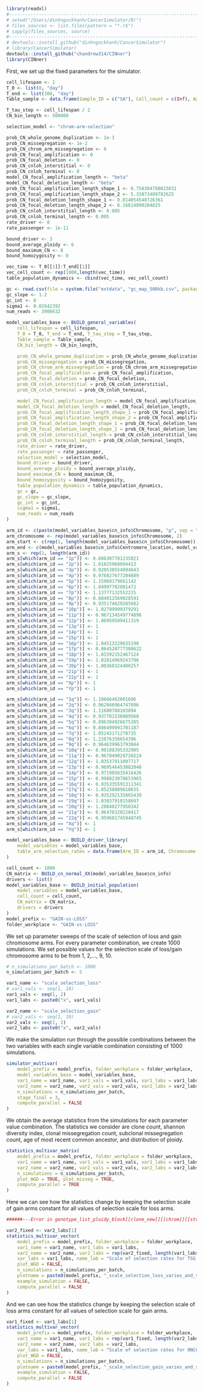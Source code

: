 ```r
library(readxl)
#-----------------------------------------------------------------------
# setwd("/Users/dinhngockhanh/CancerSimulator/R/")
# files_sources <- list.files(pattern = "*.r$")
# sapply(files_sources, source)
#-----------------------------------------------------------------------
# devtools::install_github("dinhngockhanh/CancerSimulator")
# library(CancerSimulator)
devtools::install_github("chandrew314/CINner")
library(CINner)
```

First, we set up the fixed parameters for the simulator.

```r
cell_lifespan <- 1
T_0 <- list(0, "day")
T_end <- list(300, "day")
Table_sample <- data.frame(Sample_ID = c("SA"), Cell_count = c(Inf), Age_sample = c(T_end[[1]]))

T_tau_step <- cell_lifespan / 2
CN_bin_length <- 500000

selection_model <- "chrom-arm-selection"

prob_CN_whole_genome_duplication <- 1e-3
prob_CN_missegregation <- 1e-2
prob_CN_chrom_arm_missegregation <- 0
prob_CN_focal_amplification <- 0
prob_CN_focal_deletion <- 0
prob_CN_cnloh_interstitial <- 0
prob_CN_cnloh_terminal <- 0
model_CN_focal_amplification_length <- "beta"
model_CN_focal_deletion_length <- "beta"
prob_CN_focal_amplification_length_shape_1 <- 0.758304780825031
prob_CN_focal_amplification_length_shape_2 <- 5.33873409782625
prob_CN_focal_deletion_length_shape_1 <- 0.814054548726361
prob_CN_focal_deletion_length_shape_2 <- 6.16614890284825
prob_CN_cnloh_interstitial_length <- 0.005
prob_CN_cnloh_terminal_length <- 0.005
rate_driver <- 0
rate_passenger <- 1e-11

bound_driver <- 3
bound_average_ploidy <- 6
bound_maximum_CN <- 8
bound_homozygosity <- 0

vec_time <- T_0[[1]]:T_end[[1]]
vec_cell_count <- rep(1000,length(vec_time))
table_population_dynamics <- cbind(vec_time, vec_cell_count)

gc <- read.csv(file = system.file("extdata", "gc_map_500kb.csv", package = "CINner"))
gc_slope <- 1.2
gc_int <- 0
sigma1 <- 0.02642392
num_reads <- 3906632

model_variables_base <- BUILD_general_variables(
    cell_lifespan = cell_lifespan,
    T_0 = T_0, T_end = T_end, T_tau_step = T_tau_step,
    Table_sample = Table_sample,
    CN_bin_length = CN_bin_length,

    prob_CN_whole_genome_duplication = prob_CN_whole_genome_duplication,
    prob_CN_missegregation = prob_CN_missegregation,
    prob_CN_chrom_arm_missegregation = prob_CN_chrom_arm_missegregation,
    prob_CN_focal_amplification = prob_CN_focal_amplification,
    prob_CN_focal_deletion = prob_CN_focal_deletion,
    prob_CN_cnloh_interstitial = prob_CN_cnloh_interstitial,
    prob_CN_cnloh_terminal = prob_CN_cnloh_terminal,

    model_CN_focal_amplification_length = model_CN_focal_amplification_length,
    model_CN_focal_deletion_length = model_CN_focal_deletion_length,
    prob_CN_focal_amplification_length_shape_1 = prob_CN_focal_amplification_length_shape_1,
    prob_CN_focal_amplification_length_shape_2 = prob_CN_focal_amplification_length_shape_2,
    prob_CN_focal_deletion_length_shape_1 = prob_CN_focal_deletion_length_shape_1,
    prob_CN_focal_deletion_length_shape_2 = prob_CN_focal_deletion_length_shape_2,
    prob_CN_cnloh_interstitial_length = prob_CN_cnloh_interstitial_length,
    prob_CN_cnloh_terminal_length = prob_CN_cnloh_terminal_length,
    rate_driver = rate_driver,
    rate_passenger = rate_passenger,
    selection_model = selection_model,
    bound_driver = bound_driver,
    bound_average_ploidy = bound_average_ploidy,
    bound_maximum_CN = bound_maximum_CN,
    bound_homozygosity = bound_homozygosity,
    table_population_dynamics = table_population_dynamics,
    gc = gc,
    gc_slope = gc_slope,
    gc_int = gc_int,
    sigma1 = sigma1,
    num_reads = num_reads
)

arm_id <- c(paste(model_variables_base$cn_info$Chromosome, "p", sep = ""), paste(model_variables_base$cn_info$Chromosome, "q", sep = ""))
arm_chromosome <- rep(model_variables_base$cn_info$Chromosome, 2)
arm_start <- c(rep(1, length(model_variables_base$cn_info$Chromosome)), model_variables_base$cn_info$Centromere_location + 1)
arm_end <- c(model_variables_base$cn_info$Centromere_location, model_variables_base$cn_info$Bin_count)
arm_s <- rep(1, length(arm_id))
arm_s[which(arm_id == "1p")] <- 0.886307781235821
arm_s[which(arm_id == "2p")] <- 1.01825968094413
arm_s[which(arm_id == "3p")] <- 0.920530554894643
arm_s[which(arm_id == "4p")] <- 0.976827677204689
arm_s[which(arm_id == "5p")] <- 1.15969179661142
arm_s[which(arm_id == "6p")] <- 1.04997702081472
arm_s[which(arm_id == "7p")] <- 1.13777132552215
arm_s[which(arm_id == "8p")] <- 0.884012569028591
arm_s[which(arm_id == "9p")] <- 0.935174629285682
arm_s[which(arm_id == "10p")] <- 1.02799999379291
arm_s[which(arm_id == "11p")] <- 0.967134549774896
arm_s[which(arm_id == "12p")] <- 1.06959509411319
arm_s[which(arm_id == "13p")] <- 1
arm_s[which(arm_id == "14p")] <- 1
arm_s[which(arm_id == "15p")] <- 1
arm_s[which(arm_id == "16p")] <- 1.04513229635198
arm_s[which(arm_id == "17p")] <- 0.864520777388622
arm_s[which(arm_id == "18p")] <- 1.01592152467124
arm_s[which(arm_id == "19p")] <- 1.02814969243796
arm_s[which(arm_id == "20p")] <- 1.00368324400257
arm_s[which(arm_id == "21p")] <- 1
arm_s[which(arm_id == "22p")] <- 1
arm_s[which(arm_id == "Xp")] <- 1
arm_s[which(arm_id == "Yp")] <- 1

arm_s[which(arm_id == "1q")] <- 1.18666462081686
arm_s[which(arm_id == "2q")] <- 0.962046964747096
arm_s[which(arm_id == "3q")] <- 1.11600788103894
arm_s[which(arm_id == "4q")] <- 0.937701536089568
arm_s[which(arm_id == "5q")] <- 0.896394926675205
arm_s[which(arm_id == "6q")] <- 0.886499991701187
arm_s[which(arm_id == "7q")] <- 1.05243171270735
arm_s[which(arm_id == "8q")] <- 1.22076350654396
arm_s[which(arm_id == "9q")] <- 0.964639963793044
arm_s[which(arm_id == "10q")] <- 0.90108395332905
arm_s[which(arm_id == "11q")] <- 0.967049029726524
arm_s[which(arm_id == "12q")] <- 1.03537911097717
arm_s[which(arm_id == "13p")] <- 0.969546453082048
arm_s[which(arm_id == "14p")] <- 0.971985635416426
arm_s[which(arm_id == "15p")] <- 0.998823078653965
arm_s[which(arm_id == "16q")] <- 0.935335591311341
arm_s[which(arm_id == "17q")] <- 1.05238889818635
arm_s[which(arm_id == "18q")] <- 0.935292135865439
arm_s[which(arm_id == "19q")] <- 1.03037910158697
arm_s[which(arm_id == "20q")] <- 1.20848277950342
arm_s[which(arm_id == "21q")] <- 0.96470320220417
arm_s[which(arm_id == "22q")] <- 0.959601745948745
arm_s[which(arm_id == "Xq")] <- 1
arm_s[which(arm_id == "Yq")] <- 1

model_variables_base <- BUILD_driver_library(
    model_variables = model_variables_base,
    table_arm_selection_rates = data.frame(Arm_ID = arm_id, Chromosome = arm_chromosome, Bin_start = arm_start, Bin_end = arm_end, s_rate = arm_s)
)

cell_count <- 1000
CN_matrix <- BUILD_cn_normal_XX(model_variables_base$cn_info)
drivers <- list()
model_variables_base <- BUILD_initial_population(
    model_variables = model_variables_base,
    cell_count = cell_count,
    CN_matrix = CN_matrix,
    drivers = drivers
)
model_prefix <- "GAIN-vs-LOSS"
folder_workplace <- "GAIN-vs-LOSS"
```

We set up parameter sweeps of the scale of selection of loss and gain chromosome arms.
For every parameter combination, we create 1000 simulations.
We set possible values for the selection scale of loss/gain chromosome arms to be from 1, 2,..., 9, 10.

```r
# n_simulations_per_batch <- 1000
n_simulations_per_batch <- 5

var1_name <- "scale_selection_loss"
# var1_vals <- seq(1, 10)
var1_vals <- seq(1, 2)
var1_labs <- paste0("x", var1_vals)

var2_name <- "scale_selection_gain"
# var2_vals <- seq(1, 10)
var2_vals <- seq(1, 2)
var2_labs <- paste0("x", var2_vals)
```

We make the simulation run through the possible combinations between the two variables with each single variable combination consisting of 1000 simulations.

```r
simulator_multivar(
    model_prefix = model_prefix, folder_workplace = folder_workplace,
    model_variables_base = model_variables_base,
    var1_name = var1_name, var1_vals = var1_vals, var1_labs = var1_labs,
    var2_name = var2_name, var2_vals = var2_vals, var2_labs = var2_labs,
    n_simulations = n_simulations_per_batch,
    stage_final = 3,
    compute_parallel = FALSE
)
```

We obtain the average statistics from the simulations for each parameter value combination.
The statistics we consider are clone count, shannon diversity index, clonal missegregation count, subclonal missegregation count, age of most recent common ancestor, and distribution of ploidy.


```r
statistics_multivar_matrix(
    model_prefix = model_prefix, folder_workplace = folder_workplace,
    var1_name = var1_name, var1_vals = var1_vals, var1_labs = var1_labs,
    var2_name = var2_name, var2_vals = var2_vals, var2_labs = var2_labs,
    n_simulations = n_simulations_per_batch,
    plot_WGD = TRUE, plot_misseg = TRUE,
    compute_parallel = TRUE
)
```

Here we can see how the statistics change by keeping the selection scale of gain arms constant for all values of selection scale for loss arms.

```r

######---Error in genotype_list_ploidy_block[[clone_new]][[chrom]][[strand]] : subscript out of bounds

var2_fixed <- var2_labs[1]
statistics_multivar_vector(
    model_prefix = model_prefix, folder_workplace = folder_workplace,
    var1_name = var1_name, var1_labs = var1_labs,
    var2_name = var2_name, var2_labs = rep(var2_fixed, length(var1_labs)),
    var_labs = var1_labs, name_lab = "Scale of selection rates for TSG arms",
    plot_WGD = FALSE,
    n_simulations = n_simulations_per_batch,
    plotname = paste0(model_prefix, "_scale_selection_loss_varies_and_scale_selection_gain=", var2_fixed),
    example_simulation = FALSE,
    compute_parallel = FALSE
)
```

And we can see how the statistics change by keeping the selection scale of loss arms constant for all values of selection scale for gain arms.

```r
var1_fixed <- var1_labs[1]
statistics_multivar_vector(
    model_prefix = model_prefix, folder_workplace = folder_workplace,
    var1_name = var1_name, var1_labs = rep(var1_fixed, length(var2_labs)),
    var2_name = var2_name, var2_labs = var2_labs,
    var_labs = var1_labs, name_lab = "Scale of selection rates for ONCOGENE arms",
    plot_WGD = FALSE,
    n_simulations = n_simulations_per_batch,
    plotname = paste0(model_prefix, "_scale_selection_gain_varies_and_scale_selection_loss=", var1_fixed),
    example_simulation = FALSE,
    compute_parallel = FALSE
)
```

